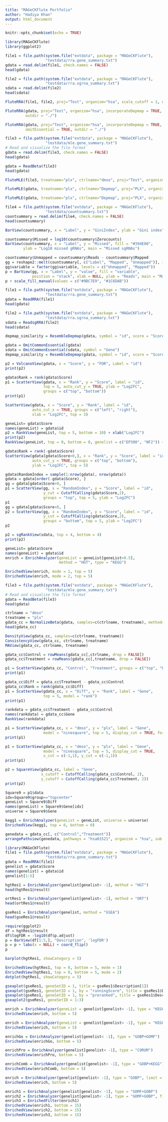 ```yaml
---
title: "MAGeCKFlute Portfolio"
author: "Hadiya Khan"
output: html_document
---
```


```r
knitr::opts_chunk$set(echo = TRUE)
```

```r
library(MAGeCKFlute)
library(ggplot2)
```

```r
file1 = file.path(system.file("extdata", package = "MAGeCKFlute"),
                  "testdata/rra.gene_summary.txt")
gdata = read.delim(file1, check.names = FALSE)
head(gdata)
```

```r
file2 = file.path(system.file("extdata", package = "MAGeCKFlute"),
                  "testdata/rra.sgrna_summary.txt")
sdata = read.delim(file2)
head(sdata)
```

```r
FluteRRA(file1, file2, proj="Test", organism="hsa", scale_cutoff = 1, outdir = "./")
```

```r
FluteRRA(gdata, proj="Test", organism="hsa", incorporateDepmap = TRUE,
         outdir = "./")
```

```r
FluteRRA(gdata, proj="Test", organism="hsa", incorporateDepmap = TRUE,
         omitEssential = TRUE, outdir = "./")
```

```r
file3 = file.path(system.file("extdata", package = "MAGeCKFlute"),
                  "testdata/mle.gene_summary.txt")
# Read and visualize the file format
gdata = read.delim(file3, check.names = FALSE)
head(gdata)
```

```r
gdata = ReadBeta(file3)
head(gdata)
```

```r
FluteMLE(file3, treatname="plx", ctrlname="dmso", proj="Test", organism="hsa")
```

```r
FluteMLE(gdata, treatname="plx", ctrlname="Depmap", proj="PLX", organism="hsa", incorporateDepmap = TRUE)
```

```r
FluteMLE(gdata, treatname="plx", ctrlname="Depmap", proj="PLX", organism="hsa", incorporateDepmap = TRUE, omitEssential = TRUE)
```

```r
file4 = file.path(system.file("extdata", package = "MAGeCKFlute"),
                  "testdata/countsummary.txt")
countsummary = read.delim(file4, check.names = FALSE)
head(countsummary)
```

```r
BarView(countsummary, x = "Label", y = "GiniIndex", ylab = "Gini index", main = "Evenness of sgRNA reads")

countsummary$Missed = log10(countsummary$Zerocounts)
BarView(countsummary, x = "Label", y = "Missed", fill = "#394E80",
        ylab = "Log10 missed gRNAs", main = "Missed sgRNAs")

countsummary$Unmapped = countsummary$Reads - countsummary$Mapped
gg = reshape2::melt(countsummary[, c("Label", "Mapped", "Unmapped")], id.vars = "Label")
gg$variable = factor(gg$variable, levels = c("Unmapped", "Mapped"))
p = BarView(gg, x = "Label", y = "value", fill = "variable", 
            position = "stack", xlab = NULL, ylab = "Reads", main = "Map ratio")
p + scale_fill_manual(values = c("#9BC7E9", "#1C6DAB"))
```

```r
file1 = file.path(system.file("extdata", package = "MAGeCKFlute"),
                  "testdata/rra.gene_summary.txt")
gdata = ReadRRA(file1)
head(gdata)

file2 = file.path(system.file("extdata", package = "MAGeCKFlute"),
                  "testdata/rra.sgrna_summary.txt")
sdata = ReadsgRRA(file2)
head(sdata)
```

```r
depmap_similarity = ResembleDepmap(gdata, symbol = "id", score = "Score")
```

```r
gdata = OmitCommonEssential(gdata)
sdata = OmitCommonEssential(sdata, symbol = "Gene")
depmap_similarity = ResembleDepmap(gdata, symbol = "id", score = "Score")
```

```r
p2 = VolcanoView(gdata, x = "Score", y = "FDR", Label = "id")
print(p2)
```

```r
gdata$Rank = rank(gdata$Score)
p1 = ScatterView(gdata, x = "Rank", y = "Score", label = "id", 
                 top = 5, auto_cut_y = TRUE, ylab = "Log2FC", 
                 groups = c("top", "bottom"))
print(p1)
```


```r
ScatterView(gdata, x = "Score", y = "Rank", label = "id", 
            auto_cut_x = TRUE, groups = c("left", "right"), 
            xlab = "Log2FC", top = 3)
```

```r
geneList= gdata$Score
names(geneList) = gdata$id
p2 = RankView(geneList, top = 5, bottom = 10) + xlab("Log2FC")
print(p2)
RankView(geneList, top = 0, bottom = 0, genelist = c("EP300", "NF2")) + xlab("Log2FC")
```

```r
gdata$Rank = rank(-gdata$Score)
ScatterView(gdata[gdata$Score>0,], x = "Rank", y = "Score", label = "id", 
            auto_cut_y = TRUE, groups = c("top", "bottom"), 
            ylab = "Log2FC", top = 5)
```

```r
gdata$RandomIndex = sample(1:nrow(gdata), nrow(gdata))
gdata = gdata[order(-gdata$Score), ]
gg = gdata[gdata$Score>0, ]
p1 = ScatterView(gg, x = "RandomIndex", y = "Score", label = "id",
                 y_cut = CutoffCalling(gdata$Score,2), 
                 groups = "top", top = 5, ylab = "Log2FC")
p1
gg = gdata[gdata$Score<0, ]
p2 = ScatterView(gg, x = "RandomIndex", y = "Score", label = "id",
                 y_cut = CutoffCalling(gdata$Score,2), 
                 groups = "bottom", top = 5, ylab = "Log2FC")
p2
```

```r
p2 = sgRankView(sdata, top = 4, bottom = 4)
print(p2)
```

```r
geneList= gdata$Score
names(geneList) = gdata$id
enrich = EnrichAnalyzer(geneList = geneList[geneList>0.5], 
                        method = "HGT", type = "KEGG")
```

```r
EnrichedView(enrich, mode = 1, top = 5)
EnrichedView(enrich, mode = 2, top = 5)
```

```r
file3 = file.path(system.file("extdata", package = "MAGeCKFlute"),
                  "testdata/mle.gene_summary.txt")
# Read and visualize the file format
gdata = ReadBeta(file3)
head(gdata)
```

```r
ctrlname = "dmso"
treatname = "plx"
gdata_cc = NormalizeBeta(gdata, samples=c(ctrlname, treatname), method="cell_cycle")
head(gdata_cc)
```

```r
DensityView(gdata_cc, samples=c(ctrlname, treatname))
ConsistencyView(gdata_cc, ctrlname, treatname)
MAView(gdata_cc, ctrlname, treatname)
```

```r
gdata_cc$Control = rowMeans(gdata_cc[,ctrlname, drop = FALSE])
gdata_cc$Treatment = rowMeans(gdata_cc[,treatname, drop = FALSE])

p1 = ScatterView(gdata_cc, "Control", "Treatment", groups = c("top", "bottom"), auto_cut_diag = TRUE, display_cut = TRUE, toplabels = c("NF1", "NF2", "EP300"))
print(p1)
```

```r
gdata_cc$Diff = gdata_cc$Treatment - gdata_cc$Control
gdata_cc$Rank = rank(gdata_cc$Diff)
p1 = ScatterView(gdata_cc, x = "Diff", y = "Rank", label = "Gene", 
                 top = 5, model = "rank")
print(p1)

rankdata = gdata_cc$Treatment - gdata_cc$Control
names(rankdata) = gdata_cc$Gene
RankView(rankdata)
```

```r
p1 = ScatterView(gdata_cc, x = "dmso", y = "plx", label = "Gene", 
                 model = "ninesquare", top = 5, display_cut = TRUE, force = 2)
print(p1)
```

```r
p1 = ScatterView(gdata_cc, x = "dmso", y = "plx", label = "Gene", 
                 model = "ninesquare", top = 5, display_cut = TRUE, 
                 x_cut = c(-1,1), y_cut = c(-1,1))
print(p1)
```

```r
p2 = SquareView(gdata_cc, label = "Gene", 
                x_cutoff = CutoffCalling(gdata_cc$Control, 2), 
                y_cutoff = CutoffCalling(gdata_cc$Treatment, 2))
print(p2)
```

```r
Square9 = p1$data
idx=Square9$group=="topcenter"
geneList = Square9$Diff
names(geneList) = Square9$Gene[idx]
universe = Square9$Gene

kegg1 = EnrichAnalyzer(geneList = geneList, universe = universe)
EnrichedView(kegg1, top = 6, bottom = 0)
```

```r
genedata = gdata_cc[, c("Control","Treatment")]
arrangePathview(genedata, pathways = "hsa01521", organism = "hsa", sub = NULL)
```



```r
library(MAGeCKFlute)
file1 = file.path(system.file("extdata", package = "MAGeCKFlute"),
                  "testdata/rra.gene_summary.txt")
gdata = ReadRRA(file1)
genelist = gdata$Score
names(genelist) = gdata$id
genelist[1:5]
```

```r
hgtRes1 = EnrichAnalyzer(genelist[genelist< -1], method = "HGT")
head(hgtRes1@result)
```

```r
ortRes1 = EnrichAnalyzer(genelist[genelist< -1], method = "ORT")
head(ortRes1@result)
```

```r
gseRes1 = EnrichAnalyzer(genelist, method = "GSEA")
head(gseRes1@result)
```

```r
require(ggplot2)
df = hgtRes1@result
df$logFDR = -log10(df$p.adjust)
p = BarView(df[1:5,], "Description", 'logFDR')
p = p + labs(x = NULL) + coord_flip()
p

barplot(hgtRes1, showCategory = 5)
```

```r
EnrichedView(hgtRes1, top = 0, bottom = 5, mode = 1)
EnrichedView(hgtRes1, top = 0, bottom = 5, mode = 2)
dotplot(hgtRes1, showCategory = 5)
```

```r
gseaplot(gseRes1, geneSetID = 1, title = gseRes1$Description[1])
gseaplot(gseRes1, geneSetID = 1, by = "runningScore", title = gseRes1$Description[1])
gseaplot(gseRes1, geneSetID = 1, by = "preranked", title = gseRes1$Description[1])
gseaplot2(gseRes1, geneSetID = 1:3)
```

```r
enrich = EnrichAnalyzer(geneList = genelist[genelist< -1], type = "KEGG+REACTOME")
EnrichedView(enrich, bottom = 5)

enrich = EnrichAnalyzer(geneList = genelist[genelist< -1], type = "KEGG")
EnrichedView(enrich, bottom = 5)

enrichGo = EnrichAnalyzer(genelist[genelist< -1], type = "GOBP+GOMF")
EnrichedView(enrichGo, bottom = 5)
```

```r
enrichPro = EnrichAnalyzer(genelist[genelist< -1], type = "CORUM")
EnrichedView(enrichPro, bottom = 5)
```

```r
enrichComb = EnrichAnalyzer(genelist[genelist< -1], type = "GOBP+KEGG")
EnrichedView(enrichComb, bottom = 5)
```

```r
enrich = EnrichAnalyzer(genelist[genelist< -1], type = "GOBP", limit = c(50, 500))
EnrichedView(enrich, bottom = 5)
```

```r
enrich1 = EnrichAnalyzer(genelist[genelist< -1], type = "GOMF+GOBP")
enrich2 = EnrichAnalyzer(genelist[genelist< -1], type = "GOMF+GOBP", filter = TRUE)
enrich3 = EnrichedFilter(enrich1)
EnrichedView(enrich1, bottom = 15)
EnrichedView(enrich2, bottom = 15)
EnrichedView(enrich3, bottom = 15)
```

